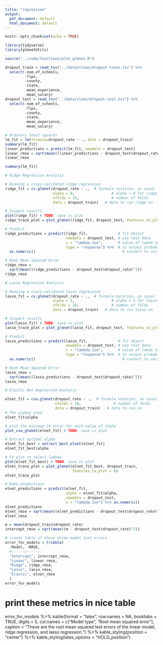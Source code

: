 ```yaml
---
title: "regression"
output:
  pdf_document: default
  html_document: default
---
```


```r
knitr::opts_chunk$set(echo = TRUE)
```

```r
library(tidyverse)
library(glmnetUtils)

source("../code/functions/plot_glmnet.R")
```

```r
dropout_train = read_tsv("../data/clean/dropout-train.tsv") %>%
  select(-num_of_schools, 
         -fips, 
         -county, 
         -state, 
         -mean_experience, 
         -mean_salary)
dropout_test = read_tsv("../data/clean/dropout-test.tsv") %>%
  select(-num_of_schools, 
         -fips, 
         -county, 
         -state, 
         -mean_experience, 
         -mean_salary)
```

```r
# Ordinary least squares
lm_fit = lm(formula=dropout_rate ~ ., data = dropout_train)
summary(lm_fit)
linear_predictions = predict(lm_fit, newdata = dropout_test)
linear_rmse = sqrt(mean((linear_predictions - dropout_test$dropout_rate)^2))
linear_rmse
```

```r
summary(lm_fit)
```

```r
# Ridge Regression Analysis

# Running a cross-validated ridge regression
ridge_fit = cv.glmnet(dropout_rate ~ .,  # formula notation, as usual
                      alpha = 0,                 # alpha = 0 for ridge
                      nfolds = 10,               # number of folds
                      data = dropout_train)   # data to run ridge on

# Inspect results
plot(ridge_fit) # TODO: save cv plot
ridge_trace_plot = plot_glmnet(ridge_fit, dropout_test, features_to_plot = 7)

# Predict
ridge_predictions = predict(ridge_fit,              # fit object
                            newdata = dropout_test, # use test data
                            s = "lambda.1se",       # value of lamda to use
                            type = "response") %>%  # to output probabilities
  as.numeric()                                        # convert to vector

# Root Mean Squared Error
ridge_rmse = 
  sqrt(mean((ridge_predictions - dropout_test$dropout_rate)^2))
ridge_rmse
```

```r
# Lasso Regression Analysis

# Running a cross-validated lasso regression
lasso_fit = cv.glmnet(dropout_rate ~ .,  # formula notation, as usual
                      alpha = 1,                 # alpha = 1 for lasso
                      nfolds = 10,               # number of folds
                      data = dropout_train)   # data to run lasso on

# Inspect results
plot(lasso_fit) # TODO: save cv plot
lasso_trace_plot = plot_glmnet(lasso_fit, dropout_test, features_to_plot = 4)

# Predict
lasso_predictions = predict(lasso_fit,              # fit object
                            newdata = dropout_test, # use test data
                            s = "lambda.1se",       # value of lamda to use
                            type = "response") %>%  # to output probabilities
  as.numeric()                                        # convert to vector

# Root Mean Squared Error
lasso_rmse = 
  sqrt(mean((lasso_predictions - dropout_test$dropout_rate)^2))
lasso_rmse
```
```r
# Elastic Net Regression Analysis

elnet_fit = cva.glmnet(dropout_rate ~ .,  # formula notation, as usual
                       nfolds = 10,               # number of folds
                       data = dropout_train)   # data to run on
# The alphas used
elnet_fit$alpha

# plot the minimum CV error for each value of alpha
plot_cva_glmnet(elnet_fit) # TODO: save cv plot

# Extract optimal alpha
elnet_fit_best = extract_best_elnet(elnet_fit)
elnet_fit_best$alpha

# CV plot to select lambda
plot(elnet_fit_best) # TODO: save cv plot
elnet_trace_plot = plot_glmnet(elnet_fit_best, dropout_train, 
                               features_to_plot = 6)
elnet_trace_plot

# Make predictions
elnet_predictions = predict(elnet_fit, 
                            alpha = elnet_fit$alpha,
                            newdata = dropout_test,
                            s = "lambda.1se") %>% as.numeric()
elnet_predictions
elnet_rmse = sqrt(mean((elnet_predictions - dropout_test$dropout_rate)^2))
elnet_rmse
```
```r
m = mean(dropout_train$dropout_rate)
intercept_rmse = sqrt(mean((m - dropout_test$dropout_rate)^2))

# create table of these three model test errors
error_for_models = tribble(
  ~Model, ~RMSE, 
  #------/------- 
  "Intercept", intercept_rmse,
  "Linear", linear_rmse,
  "Ridge", ridge_rmse,
  "Lasso", lasso_rmse,
  "Elastic", elnet_rmse
  )
error_for_models
```
# print these metrics in nice table
error_for_models %>% kable(format = "latex", row.names = NA, 
                        booktabs = TRUE,
                        digits = 5,
                        col.names = c("Model type", 
                                      "Root mean squared error"),
                        caption = "These are the root mean squared test 
                        errors of the linear model, ridge regression, 
                        and lasso regression.") %>%
  kable_styling(position = "center") %>%
  kable_styling(latex_options = "HOLD_position")

